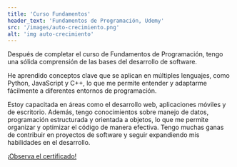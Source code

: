 ```yaml
---
title: 'Curso Fundamentos'
header_text: 'Fundamentos de Programación, Udemy'
src: '/images/auto-crecimiento.png'
alt: 'img auto-crecimiento'
---
```


Después de completar el curso de Fundamentos de Programación, tengo una sólida comprensión de las bases 
del desarrollo de software.  

He aprendido conceptos clave que se aplican en múltiples lenguajes, como Python, 
JavaScript y C++, lo que me permite entender y adaptarme fácilmente a diferentes entornos de programación.  

Estoy capacitada en áreas como el desarrollo web, aplicaciones móviles y de escritorio. Además, tengo 
conocimientos sobre manejo de datos, programación estructurada y orientada a objetos, lo que me permite 
organizar y optimizar el código de manera efectiva. Tengo muchas ganas de contribuir en proyectos de software 
y seguir expandiendo mis habilidades en el desarrollo. 

[¡Observa el certificado!](https://drive.google.com/file/d/1cQzLCppypAfgYclpwzCARLENtW_pLYHS/view?usp=sharing)